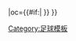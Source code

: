 {{fb team |t=南特 |tan=南特足球俱乐部 |tc=FRA |abb={{#if:{{{abb|}}}|NAN{{0}}}} |oc={{#if:{{{oc|}}}|{{{oc}}} }} }}<!--
--><noinclude>[[Category:足球模板]]</noinclude>